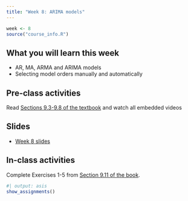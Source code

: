 ```yaml
---
title: "Week 8: ARIMA models"
---
```


```r
week <- 8
source("course_info.R")
```

## What you will learn this week

* AR, MA, ARMA and ARIMA models
* Selecting model orders manually and automatically

## Pre-class activities

Read [Sections 9.3-9.8 of the textbook](https://otexts.com/fpp3/arima.html) and watch all embedded videos

## Slides

* [Week 8 slides](https://raw.githubusercontent.com/numbats/af/main/slides/week8.pdf)

## In-class activities

Complete Exercises 1-5 from [Section 9.11 of the book](https://otexts.com/fpp3/arima-exercises.html).

```r
#| output: asis
show_assignments()
```
